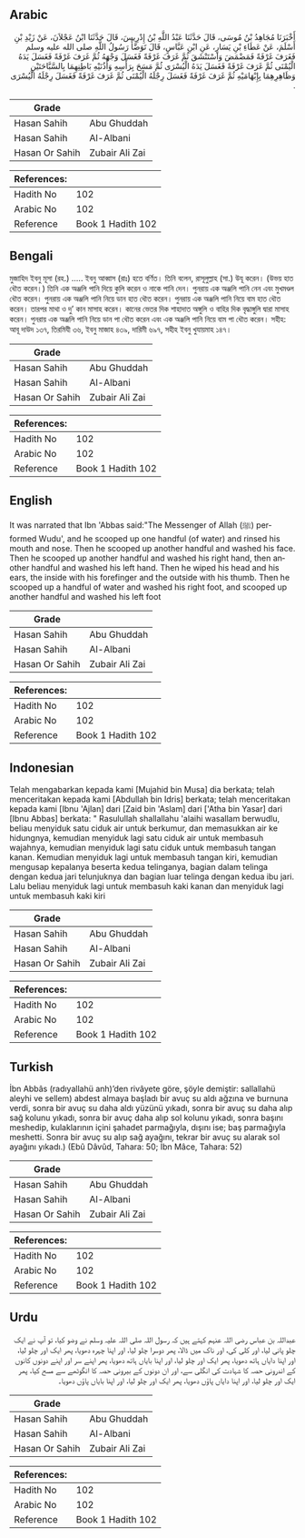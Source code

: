 ## Arabic


<div dir="rtl" lang="ar" style={{fontSize:'larger',backgroundColor:'#f8f9fa',padding:20}}>
أَخْبَرَنَا مُجَاهِدُ بْنُ مُوسَى، قَالَ حَدَّثَنَا عَبْدُ اللَّهِ بْنُ إِدْرِيسَ، قَالَ حَدَّثَنَا ابْنُ عَجْلاَنَ، عَنْ زَيْدِ بْنِ أَسْلَمَ، عَنْ عَطَاءِ بْنِ يَسَارٍ، عَنِ ابْنِ عَبَّاسٍ، قَالَ تَوَضَّأَ رَسُولُ اللَّهِ صلى الله عليه وسلم فَغَرَفَ غَرْفَةً فَمَضْمَضَ وَاسْتَنْشَقَ ثُمَّ غَرَفَ غَرْفَةً فَغَسَلَ وَجْهَهُ ثُمَّ غَرَفَ غَرْفَةً فَغَسَلَ يَدَهُ الْيُمْنَى ثُمَّ غَرَفَ غَرْفَةً فَغَسَلَ يَدَهُ الْيُسْرَى ثُمَّ مَسَحَ بِرَأْسِهِ وَأُذُنَيْهِ بَاطِنِهِمَا بِالسَّبَّاحَتَيْنِ وَظَاهِرِهِمَا بِإِبْهَامَيْهِ ثُمَّ غَرَفَ غَرْفَةً فَغَسَلَ رِجْلَهُ الْيُمْنَى ثُمَّ غَرَفَ غَرْفَةً فَغَسَلَ رِجْلَهُ الْيُسْرَى ‏.‏
</div>
<div style={{backgroundColor:'#f8f9fa',padding:20, marginBottom: 10}}><table> <thead> <tr> <th>Grade</th> <th></th> </tr> </thead> <tbody> <tr><td>Hasan Sahih</td><td>Abu Ghuddah</td></tr><tr><td>Hasan Sahih</td><td>Al-Albani</td></tr><tr><td>Hasan Or Sahih</td><td>Zubair Ali Zai</td></tr></tbody></table><table> <thead> <tr> <th>References:</th> <th></th> </tr> </thead> <tbody><tr><td>Hadith No</td><td>102</td></tr><tr><td>Arabic No</td><td>102</td></tr><tr><td>Reference</td><td>Book 1 Hadith 102</td></tr></tbody></table></div>

## Bengali


<div dir="ltr" lang="bn" style={{fontSize:'larger',backgroundColor:'#f8f9fa',padding:20}}>
মুজাহিদ ইবনু মূসা (রহ.) ..... ইবনু আব্বাস (রাঃ) হতে বর্ণিত। তিনি বলেন, রাসূলুল্লাহ (সা.) উযূ করেন। (উভয় হাত ধৌত করেন।) তিনি এক অঞ্জলি পানি দিয়ে কুলি করেন ও নাকে পানি দেন। পুনরায় এক অঞ্জলি পানি নেন এবং মুখমণ্ডল ধৌত করেন। পুনরায় এক অঞ্জলি পানি নিয়ে ডান হাত ধৌত করেন। পুনরায় এক অঞ্জলি পানি নিয়ে বাম হাত ধৌত করেন। তারপর মাথা ও দু’ কান মাসাহ করেন। কানের ভেতর দিক শাহাদাত অঙ্গুলি ও বাহির দিক বৃদ্ধাঙ্গুলি দ্বারা মাসাহ করেন। পুনরায় এক অঞ্জলি পানি নিয়ে ডান পা ধৌত করেন এবং এক অঞ্জলি পানি নিয়ে বাম পা ধৌত করেন। সহীহ: আবূ দাউদ ১৩৭, তিরমিযী ৩৬, ইবনু মাজাহ ৪৩৯, দারিমী ৬৯৭, সহীহ ইবনু খুযায়মাহ ১৪৭।
</div>
<div style={{backgroundColor:'#f8f9fa',padding:20, marginBottom: 10}}><table> <thead> <tr> <th>Grade</th> <th></th> </tr> </thead> <tbody> <tr><td>Hasan Sahih</td><td>Abu Ghuddah</td></tr><tr><td>Hasan Sahih</td><td>Al-Albani</td></tr><tr><td>Hasan Or Sahih</td><td>Zubair Ali Zai</td></tr></tbody></table><table> <thead> <tr> <th>References:</th> <th></th> </tr> </thead> <tbody><tr><td>Hadith No</td><td>102</td></tr><tr><td>Arabic No</td><td>102</td></tr><tr><td>Reference</td><td>Book 1 Hadith 102</td></tr></tbody></table></div>

## English


<div dir="ltr" lang="en" style={{fontSize:'larger',backgroundColor:'#f8f9fa',padding:20}}>
It was narrated that Ibn 'Abbas said:"The Messenger of Allah (ﷺ) performed Wudu', and he scooped up one handful (of water) and rinsed his mouth and nose. Then he scooped up another handful and washed his face. Then he scooped up another handful and washed his right hand, then another handful and washed his left hand. Then he wiped his head and his ears, the inside with his forefinger and the outside with his thumb. Then he scooped up a handful of water and washed his right foot, and scooped up another handful and washed his left foot
</div>
<div style={{backgroundColor:'#f8f9fa',padding:20, marginBottom: 10}}><table> <thead> <tr> <th>Grade</th> <th></th> </tr> </thead> <tbody> <tr><td>Hasan Sahih</td><td>Abu Ghuddah</td></tr><tr><td>Hasan Sahih</td><td>Al-Albani</td></tr><tr><td>Hasan Or Sahih</td><td>Zubair Ali Zai</td></tr></tbody></table><table> <thead> <tr> <th>References:</th> <th></th> </tr> </thead> <tbody><tr><td>Hadith No</td><td>102</td></tr><tr><td>Arabic No</td><td>102</td></tr><tr><td>Reference</td><td>Book 1 Hadith 102</td></tr></tbody></table></div>

## Indonesian


<div dir="ltr" lang="id" style={{fontSize:'larger',backgroundColor:'#f8f9fa',padding:20}}>
Telah mengabarkan kepada kami [Mujahid bin Musa] dia berkata; telah menceritakan kepada kami [Abdullah bin Idris] berkata; telah menceritakan kepada kami [Ibnu 'Ajlan] dari [Zaid bin 'Aslam] dari ['Atha bin Yasar] dari [Ibnu Abbas] berkata: " Rasulullah shallallahu 'alaihi wasallam berwudlu, beliau menyiduk satu ciduk air untuk berkumur, dan memasukkan air ke hidungnya, kemudian menyiduk lagi satu ciduk air untuk membasuh wajahnya, kemudian menyiduk lagi satu ciduk untuk membasuh tangan kanan. Kemudian menyiduk lagi untuk membasuh tangan kiri, kemudian mengusap kepalanya beserta kedua telinganya, bagian dalam telinga dengan kedua jari telunjuknya dan bagian luar telinga dengan kedua ibu jari. Lalu beliau menyiduk lagi untuk membasuh kaki kanan dan menyiduk lagi untuk membasuh kaki kiri
</div>
<div style={{backgroundColor:'#f8f9fa',padding:20, marginBottom: 10}}><table> <thead> <tr> <th>Grade</th> <th></th> </tr> </thead> <tbody> <tr><td>Hasan Sahih</td><td>Abu Ghuddah</td></tr><tr><td>Hasan Sahih</td><td>Al-Albani</td></tr><tr><td>Hasan Or Sahih</td><td>Zubair Ali Zai</td></tr></tbody></table><table> <thead> <tr> <th>References:</th> <th></th> </tr> </thead> <tbody><tr><td>Hadith No</td><td>102</td></tr><tr><td>Arabic No</td><td>102</td></tr><tr><td>Reference</td><td>Book 1 Hadith 102</td></tr></tbody></table></div>

## Turkish


<div dir="ltr" lang="tr" style={{fontSize:'larger',backgroundColor:'#f8f9fa',padding:20}}>
İbn Abbâs (radıyallahü anh)’den rivâyete göre, şöyle demiştir: sallallahü aleyhi ve sellem) abdest almaya başladı bir avuç su aldı ağzına ve burnuna verdi, sonra bir avuç su daha aldı yüzünü yıkadı, sonra bir avuç su daha alıp sağ kolunu yıkadı, sonra bir avuç daha alıp sol kolunu yıkadı, sonra başını meshedip, kulaklarının içini şahadet parmağıyla, dışını ise; baş parmağıyla meshetti. Sonra bir avuç su alıp sağ ayağını, tekrar bir avuç su alarak sol ayağını yıkadı.) (Ebû Dâvûd, Tahara: 50; İbn Mâce, Tahara: 52)
</div>
<div style={{backgroundColor:'#f8f9fa',padding:20, marginBottom: 10}}><table> <thead> <tr> <th>Grade</th> <th></th> </tr> </thead> <tbody> <tr><td>Hasan Sahih</td><td>Abu Ghuddah</td></tr><tr><td>Hasan Sahih</td><td>Al-Albani</td></tr><tr><td>Hasan Or Sahih</td><td>Zubair Ali Zai</td></tr></tbody></table><table> <thead> <tr> <th>References:</th> <th></th> </tr> </thead> <tbody><tr><td>Hadith No</td><td>102</td></tr><tr><td>Arabic No</td><td>102</td></tr><tr><td>Reference</td><td>Book 1 Hadith 102</td></tr></tbody></table></div>

## Urdu


<div dir="rtl" lang="ur" style={{fontSize:'larger',backgroundColor:'#f8f9fa',padding:20}}>
عبداللہ بن عباس رضی اللہ عنہم کہتے ہیں کہ رسول اللہ صلی اللہ علیہ وسلم نے وضو کیا، تو آپ نے ایک چلو پانی لیا، اور کلی کی، اور ناک میں ڈالا، پھر دوسرا چلو لیا، اور اپنا چہرہ دھویا، پھر ایک اور چلو لیا، اور اپنا دایاں ہاتھ دھویا، پھر ایک اور چلو لیا، اور اپنا بایاں ہاتھ دھویا، پھر اپنے سر اور اپنے دونوں کانوں کے اندرونی حصہ کا شہادت کی انگلی سے، اور ان دونوں کے بیرونی حصہ کا انگوٹھے سے مسح کیا، پھر ایک اور چلو لیا، اور اپنا دایاں پاؤں دھویا، پھر ایک اور چلو لیا، اور اپنا بایاں پاؤں دھویا۔
</div>
<div style={{backgroundColor:'#f8f9fa',padding:20, marginBottom: 10}}><table> <thead> <tr> <th>Grade</th> <th></th> </tr> </thead> <tbody> <tr><td>Hasan Sahih</td><td>Abu Ghuddah</td></tr><tr><td>Hasan Sahih</td><td>Al-Albani</td></tr><tr><td>Hasan Or Sahih</td><td>Zubair Ali Zai</td></tr></tbody></table><table> <thead> <tr> <th>References:</th> <th></th> </tr> </thead> <tbody><tr><td>Hadith No</td><td>102</td></tr><tr><td>Arabic No</td><td>102</td></tr><tr><td>Reference</td><td>Book 1 Hadith 102</td></tr></tbody></table></div>